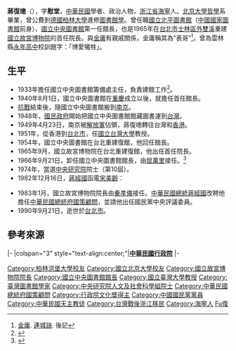 {{Infobox_officeholder
| name = 蔣復璁
| image name =
| width = 
| now = {{ROC-TW}}政治人士
| period =
| Sex = 男 
| Native place = [[浙江省_(中華民國)|浙江]][[海寧|海寧]]
| date of birth =1898年11月12日 
| date of death =  1990年9月21日
| place of birth = {{QING|浙江省}}[[海寧府|海寧府]]
| place of death = {{TWN}}[[臺北市|臺北市]]
| nationality = {{ROC}}
| party = {{Kmt|19px}} 
| educate = 
* [[北京大學|北京大學]]哲學系畢業
* [[德國|德國]][[柏林大學|柏林大學]]圖書館學畢業
| past = 
* [[國家圖書館_(中華民國)|國立中央圖書館]]館長<br><span style="color: blue;">(1940年8月1日-1949年4月)</span>
* [[國立台灣大學|國立台灣大學]]教授<br><span style="color: blue;">(1951年-1954年)</span>
* 國立中央圖書館館長<br><span style="color: blue;">(1954年-1966年9月21日)</span>
* [[國立故宮博物院|國立故宮博物院]]院長<br><span style="color: blue;">(1965年9月-1983年)</span>
* [[中央研究院|中央研究院]]院士（第10屆）<br><span style="color: blue;">(1974年)</span>
* [[中華民國總統府國策顧問|中華民國總統府國策顧問]]
* 中國國民黨中央評議委員
}}

'''蔣復璁'''（{{bd|1898年|11月12日|1990年|9月21日|catIdx=J蔣}}），字'''慰堂'''，[[中華民國|中華民國]]學者、政治人物，[[浙江省|浙江省]][[海寧|海寧]]人。[[北京大學|北京大學]][[哲學|哲學]]系畢業，曾公費到[[德國|德國]][[柏林大學|柏林大學]]進修[[圖書館學|圖書館學]]。曾任職[[國立北平圖書館|國立北平圖書館]]（[[中國國家圖書館|中國國家圖書館]]前身）、[[國家圖書館_(中華民國)|國立中央圖書館]]第一任館長，也是1965年在[[台北市|台北市]][[士林區|士林區]][[外雙溪|外雙溪]]重建[[國立故宮博物院|國立故宮博物院]]的首任院長。與[[金庸|金庸]]有親戚關係，金庸稱其為“表哥”<ref>[[金庸|金庸]]. [[連城訣|連城訣]]. 後記</ref>。曾為雲林縣[[永年高中|永年高中]]校訓題字：「博愛犧牲」。

==生平==
*1933年擔任國立中央圖書館籌備處主任，負責建館工作<ref>{{cite book|author=林芳如 |title=《臺灣歷史辭典補正·人物詞條補正》 |publisher=臺灣學生書局 |location=臺北市 |isbn=978-957-15-1477-2 |pages=37頁 }}</ref>。
*1940年8月1日，國立中央圖書館在[[重慶|重慶]]成立以後，就擔任首任館長。
*[[抗戰|抗戰]]結束後，隨國立中央圖書館搬到[[南京|南京]]。
*1948年，[[國民政府|國民政府]]開始把國立中央圖書館館藏圖書運到[[台灣|台灣]]。
*1949年4月23日，南京被[[解放軍|解放軍]]佔領，蔣復璁轉往台灣和[[香港|香港]]。
*1951年，從香港到[[台北市|台北市]]，任[[國立台灣大學|國立台灣大學]]教授。
*1954年，國立中央圖書館在台北重建復館，他回任館長。
*1965年9月，國立故宮博物院在台北重建復館，他出任首任院長。
*1966年9月21日，卸任國立中央圖書館館長，由[[屈萬里|屈萬里]]接任。<ref>{{Cite web |url=http://www.ncl.edu.tw/sp.asp?xdURL=nclEvent.asp&ctNode=1222&CtUnit=27&mp=2&xpostdate_year=1966 |title=國家圖書館全球資訊網－大事記－1966年 |accessdate=2012-02-27 |archive-date=2012-07-11 |archive-url=https://web.archive.org/web/20120711065652/http://www.ncl.edu.tw/sp.asp?xdURL=nclEvent.asp&ctNode=1222&CtUnit=27&mp=2&xpostdate_year=1966 |dead-url=no }}</ref>
*1974年，當選[[中央研究院|中央研究院]]院士（第10屆）。
*1982年12月16日，[[蔣經國|蔣經國]]函電[[宋美齡|宋美齡]]：
{{quote|
「故宮蔣院長請辭其繼任人選嚴靜波先生孫運璿同志先後與兒商酌決定蔣復璁所薦舉之三人中確如大人所示以秦孝儀同志繼任較為妥適又與諸同志商量黨史會仍由秦同志兼任兒預備𦖛蔣復璁同志為國策顧問並授以勳章以酬庸其多年辛勞」<ref>[[周美華|周美華]]、[[蕭李居|蕭李居]]編，《蔣經國書信集——與宋美齡往來函電》(下)，台北「[[國史館|國史館]]」出版，2009年，第341頁。</ref>
}}
*1983年1月，國立故宮博物院院長由[[秦孝儀|秦孝儀]]接任。[[中華民國總統|中華民國總統]][[蔣經國|蔣經國]]改聘他擔任[[中華民國總統府國策顧問|中華民國總統府國策顧問]]，並請他出任國民黨中央評議委員。
*1990年9月21日，逝世於[[台北市|台北市]]。

== 參考來源 ==
{{reflist}}

{{start box}}
{{s-off}}
|-
|colspan="3" style="text-align:center;"|'''[[中華民國|中華民國]][[行政院|行政院]]'''
|-
{{s-none|重建後首任}}
{{s-title|[[國立故宮博物院|國立故宮博物院]]院長<br><small> 第一任<br>1965年11月16日—1983年1月16日}}
{{s-after|[[秦孝儀|秦孝儀]]}}
{{end box}}

{{中央研究院第十届院士}}
{{DEFAULTSORT:JIang蔣復璁}}
[[Category:柏林洪堡大學校友|Category:柏林洪堡大學校友]]
[[Category:國立北京大學校友|Category:國立北京大學校友]]
[[Category:國立故宮博物院院長|Category:國立故宮博物院院長]]
[[Category:國立中央圖書館館長|Category:國立中央圖書館館長]]
[[Category:國立臺灣大學教授|Category:國立臺灣大學教授]]
[[Category:臺灣圖書館學家|Category:臺灣圖書館學家]]
[[Category:中央研究院人文及社會科學組院士|Category:中央研究院人文及社會科學組院士]]
[[Category:中華民國總統府國策顧問|Category:中華民國總統府國策顧問]]
[[Category:行政院文化獎得主|Category:行政院文化獎得主]]
[[Category:中國國民黨黨員|Category:中國國民黨黨員]]
[[Category:中華民國天主教徒|Category:中華民國天主教徒]]
[[Category:台灣戰後浙江移民|Category:台灣戰後浙江移民]]
[[Category:海寧人|Category:海寧人]]
[[Category:蔣姓|Fu復]]